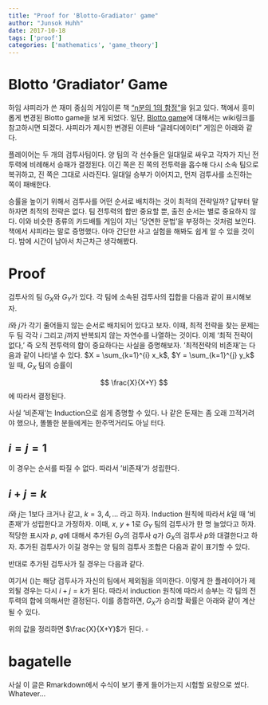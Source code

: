 ```yaml
---
title: "Proof for 'Blotto-Gradiator' game" 
author: "Junsok Huhh"
date: 2017-10-18
tags: ['proof']
categories: ['mathematics', 'game_theory']
---
```


# Blotto 'Gradiator' Game 

하임 샤피라가 쓴 재미 중심의 게임이론 책 ["n분의 1의 함정"](http://www.aladin.co.kr/shop/wproduct.aspx?ItemId=110477619)을 읽고 있다. 책에서 흥미롭게 변경된 Blotto game을 보게 되었다. 일단, [Blotto game](https://en.wikipedia.org/wiki/Blotto_game)에 대해서는 wiki링크를 참고하시면 되겠다. 샤피라가 제시한 변경된 이른바 "글레디에이터" 게임은 아래와 같다. 

플레이어는 두 개의 검투사팀이다. 양 팀의 각 선수들은 일대일로 싸우고 각자가 지닌 전투력에 비례해서 승패가 결정된다. 이긴 쪽은 진 쪽의 전투력을 흡수해 다시 소속 팀으로 복귀하고, 진 쪽은 그대로 사라진다. 일대일 승부가 이어지고, 먼저 검투사를 소진하는 쪽이 패배한다. 

승률을 높이기 위해서 검투사를 어떤 순서로 배치하는 것이 최적의 전략일까? 답부터 말하자면 최적의 전략은 없다. 팀 전투력의 합만 중요할 뿐, 출전 순서는 별로 중요하지 않다. 이와 비슷한 종류의 카드배틀 게임이 지닌 '당연한 문법'을 부정하는 것처럼 보인다. 책에서 샤피라는 말로 증명했다. 아마 간단한 사고 실험을 해봐도 쉽게 알 수 있을 것이다. 밤에 시간이 남아서 차근차근 생각해봤다. 

# Proof 

검투사의 팀 $G_X$와 $G_Y$가 있다. 각 팀에 소속된 검투사의 집합을 다음과 같이 표시해보자. 

\begin{align*}
G_X & = \{ x_1, x_2, \dotsc, x_i \} \\
G_Y & = \{ y_1, y_2, \dotsc, y_j \}
\end{align*}

$i$와 $j$가 각기 줄어들지 않는 순서로 배치되어 있다고 보자. 이때, 최적 전략을 찾는 문제는 두 팀 각각 $i$ 그리고 $j$까지 반복되지 않는 자연수를 나열하는 것이다. 이제 '최적 전략이 없다,' 즉 오직 전투력의 합이 중요하다는 사실을 증명해보자. '최적전략의 비존재'는 다음과 같이 나타낼 수 있다. $X = \sum_{k=1}^{i} x_k$, $Y = \sum_{k=1}^{j} y_k$ 일 때, $G_X$ 팀의 승률이 

$$
\frac{X}{X+Y}
$$
에 따라서 결정된다. 

사실 '비존재'는 Induction으로 쉽게 증명할 수 있다. 나 같은 둔재는 좀 오래 끄적거려야 했으나, 똘똘한 분들에게는 한주먹거리도 아닐 터다. 

## $i = j = 1$

이 경우는 순서를 따질 수 없다. 따라서 '비존재'가 성립한다. 

## $i + j = k$

$i$와 $j$는 $1$보다 크거나 같고, $k = 3, 4, \dotsc$ 라고 하자. Induction 원칙에 따라서 $k$일 때 '비존재'가 성립한다고 가정하자. 이때, $x$, $y+1$로 $G_Y$ 팀의 검투사가 한 명 늘었다고 하자. 적당한 표시자 $p$, $q$에 대해서 추가된 $G_Y$의 검투사 $q$가 $G_X$의 검투사 $p$와 대결한다고 하자. 추가된 검투사가 이길 경우는 양 팀의 검투사 조합은 다음과 같이 표기할 수 있다. 

\begin{align*}
G_X & = \{ x_1, x_2, (x_p), \ldots x_i \} \\
G_Y & = \{ y_1, y_2, y_q + x_p, \ldots,y_j \}
\end{align*}

반대로 추가된 검투사가 질 경우는 다음과 같다. 

\begin{align*}
G_X & = \{ x_1, x_2, x_p + y_q, \ldots x_i \} \\
G_Y & = \{ y_1, y_2, (y_q), \ldots,y_j \}
\end{align*}

여기서 $( )$는 해당 검투사가 자신의 팀에서 제외됨을 의미한다. 이렇게 한 플레이어가 제외될 경우는 다시 $i + j = k$가 된다. 따라서 induction 원칙에 따라서 승부는 각 팀의 전투력의 합에 의해서만 결정된다. 이를 종합하면, $G_X$가 승리할 확률은 아래와 같이 계산될 수 있다. 

\begin{align*}
\frac{x_p}{x_p + y_q} \frac{X + y_q}{X + Y} + \frac{y_q}{x_p + y_q} \frac{X - y_q}{X + Y}
\end{align*}

위의 값을 정리하면 $\frac{X}{X+Y}$가 된다. $\square$

# bagatelle

사실 이 글은 Rmarkdown에서 수식이 보기 좋게 들어가는지 시험할 요량으로 썼다. Whatever...  
